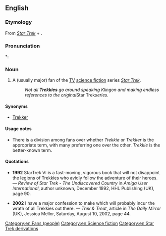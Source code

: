 ==English==

===Etymology===
From ''[[w:Star Trek|Star Trek]]'' + {{term|-ie}}.

===Pronunciation===
*: {{rhymes|ɛki|lang=en}}

===Noun===
{{en-noun}}

# A (usually major) fan of the [[TV]] [[science fiction]] series ''[[w:Star_Trek|Star Trek]]''.
#: ''Not all '''Trekkies''' go around speaking Klingon and making endless references to the original ''Star Trek'' series.''

====Synonyms====
* [[Trekker]]

====Usage notes====
* There is a division among fans over whether ''Trekkie'' or ''Trekker'' is the appropriate term, with many preferring one over the other.  ''Trekkie'' is the better-known term.

====Quotations====
* '''1992''' StarTrek VI is a fast-moving, vigorous book that will not disappoint the legions of Trekkies who avidly follow the adventure of their heroes. &mdash; ''Review of Star Trek - The Undiscovered Country'' in ''Amiga User International'', author unknown, December 1992, HHL Publishing (UK), page 90.

* '''2002''' I have a major confession to make which will probably incur the wrath of all Trekkies out there. &mdash; ''Trek & Treat'', article in ''The Daily Mirror'' (UK), Jessica Mellor, Saturday, August 10, 2002, page 44.

[[Category:en:Fans (people)]]
[[Category:en:Science fiction]]
[[Category:en:Star Trek derivations]]